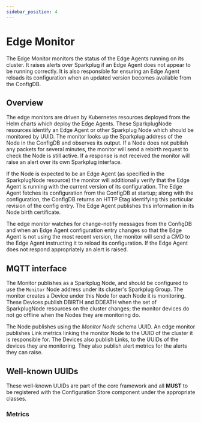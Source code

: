 ```yaml
---
sidebar_position: 4
---
```



# Edge Monitor

The Edge Monitor monitors the status of the Edge Agents running on its
cluster. It raises alerts over Sparkplug if an Edge Agent does not
appear to be running correctly. It is also responsible for ensuring an
Edge Agent reloads its configuration when an updated version becomes
available from the ConfigDB.

<OpenSourceExample buttonText="ACS Monitor Component"
    repoUrl="https://github.com/AMRC-FactoryPlus/amrc-connectivity-stack/tree/main/acs-monitor"/>

## Overview

<EdgeCluster hilite="monitor"/>

The edge monitors are driven by Kubernetes resources deployed from the
Helm charts which deploy the Edge Agents. These SparkplugNode resources
identify an Edge Agent or other Sparkplug Node which should be monitored
by UUID. The monitor looks up the Sparkplug address of the Node in the
ConfigDB and observes its output. If a Node does not publish any packets
for several minutes, the monitor will send a rebirth request to check
the Node is still active. If a response is not received the monitor will
raise an alert over its own Sparkplug interface.

If the Node is expected to be an Edge Agent (as specified in the
SparkplugNode resource) the monitor will additionally verify that the
Edge Agent is running with the current version of its configuration. The
Edge Agent fetches its configuration from the ConfigDB at startup; along
with the configuration, the ConfigDB returns an HTTP Etag identifying
this particular revision of the config entry. The Edge Agent publishes
this information in its Node birth certificate.

The edge monitor watches for change-notify messages from the ConfigDB
and when an Edge Agent configuration entry changes so that the Edge
Agent is not using the most recent version, the monitor will send a CMD
to the Edge Agent instructing it to reload its configuration. If the
Edge Agent does not respond appropriately an alert is raised.

## MQTT interface

The Monitor publishes as a Sparkplug Node, and should be configured to
use the `Monitor` Node address under its cluster's Sparkplug Group. The
monitor creates a Device under this Node for each Node it is monitoring.
These Devices publish DBIRTH and DDEATH when the set of SparkplugNode
resources on the cluster changes; the monitor devices do not go offline
when the Nodes they are monitoring do.

The Node publishes using the _Monitor Node_ schema UUID. An edge monitor
publishes Link metrics linking the monitor Node to the UUID of the
cluster it is responsible for. The Devices also publish Links, to the
UUIDs of the devices they are monitoring. They also publish alert
metrics for the alerts they can raise.

## Well-known UUIDs

These well-known UUIDs are part of the core framework and all **MUST**
to be registered with the Configuration Store component under the
appropriate classes.

### Metrics

<WellKnownUUID type="Metric schema" name="Monitor Node"
   uuid="e3ef732b-ee69-46f0-8d1d-8a9cec432d83"
   description="The schema UUID for a Monitor Node"/>
<WellKnownUUID type="Metric schema" name="Monitor Device"
    uuid="ab6c58b0-efe9-4e55-bde5-eaa4fd7c95b0"
    description="The schema UUID for a Monitor Device"/>
<WellKnownUUID type="Link relation" name="Monitor for device"
    uuid="ec916189-f4f9-4fc7-af7e-724cc216e9e9"
    description="Links to the Device UUID this monitor Device is monitoring"/>
<WellKnownUUID type="Link relation" name="Monitor for cluster"
    uuid="422d47e0-8761-43da-abd4-4f2adaef0d4a"
    description="Links to the Cluster UUID this monitor Node is responsible for"/>
<WellKnownUUID type="Alert" name="Device offline"
    uuid="e6eff8b6-7b16-4827-9136-ac5202c0df59"
    description="The monitored Node is offline or not responding"/>
